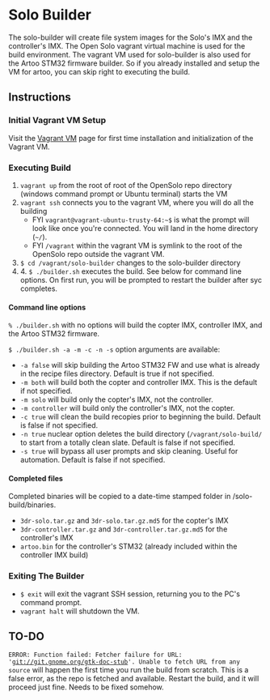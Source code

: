 = Solo Builder =
The solo-builder will create file system images for the Solo's IMX and the controller's IMX. The Open Solo vagrant virtual machine is used for the build environment. The vagrant VM used for solo-builder is also used for the Artoo STM32 firmware builder. So if you already installed and setup the VM for artoo, you can skip right to executing the build.

== Instructions ==

=== Initial Vagrant VM Setup ===

Visit the [[Vagrant VM]] page for first time installation and initialization of the Vagrant VM.

=== Executing Build ===

# <code>vagrant up</code> from the root of root of the OpenSolo repo directory (windows command prompt or Ubuntu terminal) starts the VM
# <code>vagrant ssh</code> connects you to the vagrant VM, where you will do all the building
#* FYI <code>vagrant@vagrant-ubuntu-trusty-64:~$</code> is what the prompt will look like once you're connected. You will land in the home directory (<code>~/</code>).
#* FYI <code>/vagrant</code> within the vagrant VM is symlink to the root of the OpenSolo repo outside the vagrant VM.
# <code>$ cd /vagrant/solo-builder</code> changes to the solo-builder directory
#4. <code>$ ./builder.sh</code> executes the build. See below for command line options. On first run, you will be prompted to restart the builder after syc completes.

==== Command line options ====

<code>% ./builder.sh</code> with no options will build the copter IMX, controller IMX, and the Artoo STM32 firmware.

<code>$ ./builder.sh -a -m -c -n -s </code> option arguments are available:
* <code>-a false</code> will skip building the Artoo STM32 FW and use what is already in the recipe files directory. Default is true if not specified.
* <code>-m both</code> will build both the copter and controller IMX. This is the default if not specified.
* <code>-m solo</code> will build only the copter's IMX, not the controller.
* <code>-m controller</code> will build only the controller's IMX, not the copter.
* <code>-c true</code> will clean the build recopies prior to beginning the build.  Default is false if not specified.
* <code>-n true</code> nuclear option deletes the build directory (<code>/vagrant/solo-build/</code> to start from a totally clean slate. Default is false if not specified.
* <code>-s true</code> will bypass all user prompts and skip cleaning. Useful for automation. Default is false if not specified.

==== Completed files ====

Completed binaries will be copied to a date-time stamped folder in /solo-build/binaries.
* <code>3dr-solo.tar.gz</code> and <code>3dr-solo.tar.gz.md5</code> for the copter's IMX
* <code>3dr-controller.tar.gz</code> and <code>3dr-controller.tar.gz.md5</code> for the controller's IMX
* <code>artoo.bin</code> for the controller's STM32 (already included within the controller IMX build)

=== Exiting The Builder ===

* <code>$ exit</code> will exit the vagrant SSH session, returning you to the PC's command prompt.
* <code>vagrant halt</code> will shutdown the VM.

== TO-DO ==

<code>ERROR: Function failed: Fetcher failure for URL: 'git://git.gnome.org/gtk-doc-stub'. Unable to fetch URL from any source</code> will happen the first time you run the build from scratch.  This is a false error, as the repo is fetched and available.  Restart the build, and it will proceed just fine.  Needs to be fixed somehow.
